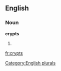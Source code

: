 
==English==

===Noun===
'''crypts'''

# {{plural of|[[crypt]]}}

[[Category:English plurals]]

[[fr:crypts]]